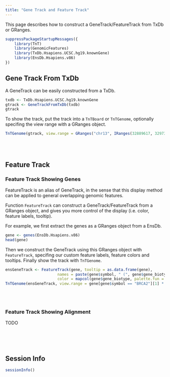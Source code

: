 ```yaml
---
title: "Gene Track and Feature Track"
---
```


This page describes how to construct a GeneTrack/FeatureTrack from TxDb or GRanges.

```r
suppressPackageStartupMessages({
    library(TnT)
    library(GenomicFeatures)
    library(TxDb.Hsapiens.UCSC.hg19.knownGene)
    library(EnsDb.Hsapiens.v86)
})
```


## Gene Track From TxDb

A GeneTrack can be easily constructed from a TxDb.

```r
txdb <- TxDb.Hsapiens.UCSC.hg19.knownGene
gtrack <- GeneTrackFromTxDb(txdb)
gtrack
```

To show the track, put the track into a `TnTBoard` or `TnTGenome`, optionally specifing the
view range with a GRanges object.

```r
TnTGenome(gtrack, view.range = GRanges("chr13", IRanges(32889617, 32973809)) * 0.7)
```

<br/> <br/>

## Feature Track

### Feature Track Showing Genes

FeatureTrack is an alias of GeneTrack, in the sense that this display method can be
applied to general overlapping genomic features.

Function `FeatureTrack` can construct a GeneTrack/FeatureTrack from a GRanges object, and
gives you more control of the display (i.e. color, feature labels, tooltip).

For example, we first extract the genes as a GRanges object from a EnsDb.

```r
gene <- genes(EnsDb.Hsapiens.v86)
head(gene)
```

Then we construct the GeneTrack using this GRanges object with `FeatureTrack`, specifing
our custom feature labels, feature colors and tooltips. Finally show the track with `TnTGenome`.

```r
ensGeneTrack <- FeatureTrack(gene, tooltip = as.data.frame(gene),
                       names = paste(gene$symbol, " (", gene$gene_biotype, ")", sep = ""),
                       color = mapcol(gene$gene_biotype, palette.fun = grDevices::rainbow))
TnTGenome(ensGeneTrack, view.range = gene[gene$symbol == "BRCA2"][1] * .7)
```

<br/> <br/>

### Feature Track Showing Alignment

TODO

```r
```

<br/> <br/>


## Session Info

```r
sessionInfo()
```
